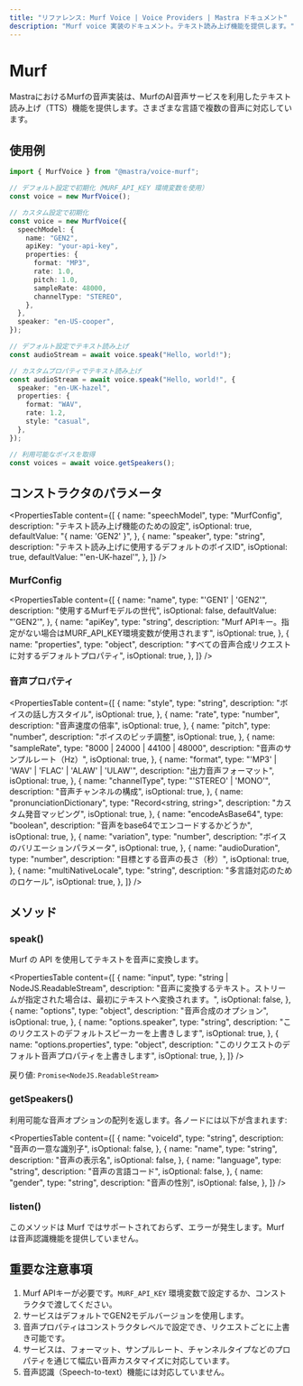 ---
title: "リファレンス: Murf Voice | Voice Providers | Mastra ドキュメント"
description: "Murf voice 実装のドキュメント。テキスト読み上げ機能を提供します。"
---

# Murf

MastraにおけるMurfの音声実装は、MurfのAI音声サービスを利用したテキスト読み上げ（TTS）機能を提供します。さまざまな言語で複数の音声に対応しています。

## 使用例

```typescript
import { MurfVoice } from "@mastra/voice-murf";

// デフォルト設定で初期化（MURF_API_KEY 環境変数を使用）
const voice = new MurfVoice();

// カスタム設定で初期化
const voice = new MurfVoice({
  speechModel: {
    name: "GEN2",
    apiKey: "your-api-key",
    properties: {
      format: "MP3",
      rate: 1.0,
      pitch: 1.0,
      sampleRate: 48000,
      channelType: "STEREO",
    },
  },
  speaker: "en-US-cooper",
});

// デフォルト設定でテキスト読み上げ
const audioStream = await voice.speak("Hello, world!");

// カスタムプロパティでテキスト読み上げ
const audioStream = await voice.speak("Hello, world!", {
  speaker: "en-UK-hazel",
  properties: {
    format: "WAV",
    rate: 1.2,
    style: "casual",
  },
});

// 利用可能なボイスを取得
const voices = await voice.getSpeakers();
```

## コンストラクタのパラメータ

<PropertiesTable
  content={[
    {
      name: "speechModel",
      type: "MurfConfig",
      description: "テキスト読み上げ機能のための設定",
      isOptional: true,
      defaultValue: "{ name: 'GEN2' }",
    },
    {
      name: "speaker",
      type: "string",
      description: "テキスト読み上げに使用するデフォルトのボイスID",
      isOptional: true,
      defaultValue: "'en-UK-hazel'",
    },
  ]}
/>

### MurfConfig

<PropertiesTable
  content={[
    {
      name: "name",
      type: "'GEN1' | 'GEN2'",
      description: "使用するMurfモデルの世代",
      isOptional: false,
      defaultValue: "'GEN2'",
    },
    {
      name: "apiKey",
      type: "string",
      description:
        "Murf APIキー。指定がない場合はMURF_API_KEY環境変数が使用されます",
      isOptional: true,
    },
    {
      name: "properties",
      type: "object",
      description: "すべての音声合成リクエストに対するデフォルトプロパティ",
      isOptional: true,
    },
  ]}
/>

### 音声プロパティ

<PropertiesTable
  content={[
    {
      name: "style",
      type: "string",
      description: "ボイスの話し方スタイル",
      isOptional: true,
    },
    {
      name: "rate",
      type: "number",
      description: "音声速度の倍率",
      isOptional: true,
    },
    {
      name: "pitch",
      type: "number",
      description: "ボイスのピッチ調整",
      isOptional: true,
    },
    {
      name: "sampleRate",
      type: "8000 | 24000 | 44100 | 48000",
      description: "音声のサンプルレート（Hz）",
      isOptional: true,
    },
    {
      name: "format",
      type: "'MP3' | 'WAV' | 'FLAC' | 'ALAW' | 'ULAW'",
      description: "出力音声フォーマット",
      isOptional: true,
    },
    {
      name: "channelType",
      type: "'STEREO' | 'MONO'",
      description: "音声チャンネルの構成",
      isOptional: true,
    },
    {
      name: "pronunciationDictionary",
      type: "Record<string, string>",
      description: "カスタム発音マッピング",
      isOptional: true,
    },
    {
      name: "encodeAsBase64",
      type: "boolean",
      description: "音声をbase64でエンコードするかどうか",
      isOptional: true,
    },
    {
      name: "variation",
      type: "number",
      description: "ボイスのバリエーションパラメータ",
      isOptional: true,
    },
    {
      name: "audioDuration",
      type: "number",
      description: "目標とする音声の長さ（秒）",
      isOptional: true,
    },
    {
      name: "multiNativeLocale",
      type: "string",
      description: "多言語対応のためのロケール",
      isOptional: true,
    },
  ]}
/>

## メソッド

### speak()

Murf の API を使用してテキストを音声に変換します。

<PropertiesTable
  content={[
    {
      name: "input",
      type: "string | NodeJS.ReadableStream",
      description:
        "音声に変換するテキスト。ストリームが指定された場合は、最初にテキストへ変換されます。",
      isOptional: false,
    },
    {
      name: "options",
      type: "object",
      description: "音声合成のオプション",
      isOptional: true,
    },
    {
      name: "options.speaker",
      type: "string",
      description: "このリクエストのデフォルトスピーカーを上書きします",
      isOptional: true,
    },
    {
      name: "options.properties",
      type: "object",
      description: "このリクエストのデフォルト音声プロパティを上書きします",
      isOptional: true,
    },
  ]}
/>

戻り値: `Promise<NodeJS.ReadableStream>`

### getSpeakers()

利用可能な音声オプションの配列を返します。各ノードには以下が含まれます:

<PropertiesTable
  content={[
    {
      name: "voiceId",
      type: "string",
      description: "音声の一意な識別子",
      isOptional: false,
    },
    {
      name: "name",
      type: "string",
      description: "音声の表示名",
      isOptional: false,
    },
    {
      name: "language",
      type: "string",
      description: "音声の言語コード",
      isOptional: false,
    },
    {
      name: "gender",
      type: "string",
      description: "音声の性別",
      isOptional: false,
    },
  ]}
/>

### listen()

このメソッドは Murf ではサポートされておらず、エラーが発生します。Murf は音声認識機能を提供していません。

## 重要な注意事項

1. Murf APIキーが必要です。`MURF_API_KEY` 環境変数で設定するか、コンストラクタで渡してください。
2. サービスはデフォルトでGEN2モデルバージョンを使用します。
3. 音声プロパティはコンストラクタレベルで設定でき、リクエストごとに上書き可能です。
4. サービスは、フォーマット、サンプルレート、チャンネルタイプなどのプロパティを通じて幅広い音声カスタマイズに対応しています。
5. 音声認識（Speech-to-text）機能には対応していません。
